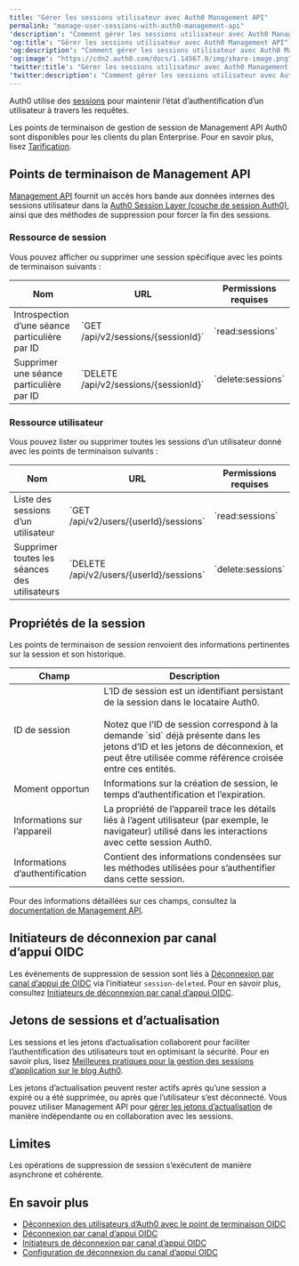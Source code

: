 ```yaml
---
title: "Gérer les sessions utilisateur avec Auth0 Management API"
permalink: "manage-user-sessions-with-auth0-management-api"
'description': "Comment gérer les sessions utilisateur avec Auth0 Management API."
'og:title': "Gérer les sessions utilisateur avec Auth0 Management API"
'og:description': "Comment gérer les sessions utilisateur avec Auth0 Management API."
'og:image': "https://cdn2.auth0.com/docs/1.14567.0/img/share-image.png"
'twitter:title': "Gérer les sessions utilisateur avec Auth0 Management API"
'twitter:description': "Comment gérer les sessions utilisateur avec Auth0 Management API."
---
```


Auth0 utilise des [sessions](/docs/fr-ca/manage-users/sessions) pour maintenir l’état d’authentification d’un utilisateur à travers les requêtes.

<Callout icon="file-lines" color="#0EA5E9" iconType="regular">

Les points de terminaison de gestion de session de Management API Auth0 sont disponibles pour les clients du plan Enterprise. Pour en savoir plus, lisez [Tarification](https://auth0.com/pricing).

</Callout>

## Points de terminaison de Management API

[Management API](/docs/fr-ca/api/management/v2) fournit un accès hors bande aux données internes des sessions utilisateur dans la [Auth0 Session Layer (couche de session Auth0)](/docs/fr-ca/manage-users/sessions/session-layers), ainsi que des méthodes de suppression pour forcer la fin des sessions.

### Ressource de session

Vous pouvez afficher ou supprimer une session spécifique avec les points de terminaison suivants :

<table class="table"><thead>
<tr>
<th><strong>Nom</strong></th>
<th><strong>URL</strong></th>
<th><strong>Permissions requises</strong></th>
</tr>
</thead>
<tbody>
<tr>
<td>Introspection d’une séance particulière par ID</td>
<td>`GET /api/v2/sessions/{sessionId}`</td>
<td>`read:sessions`</td>
</tr>
<tr>
<td>Supprimer une séance particulière par ID</td>
<td>`DELETE /api/v2/sessions/{sessionId}`</td>
<td>`delete:sessions`</td>
</tr>
</tbody>
</table>

### Ressource utilisateur

Vous pouvez lister ou supprimer toutes les sessions d’un utilisateur donné avec les points de terminaison suivants :

<table class="table"><thead>
<tr>
<th><strong>Nom</strong></th>
<th><strong>URL</strong></th>
<th><strong>Permissions requises</strong></th>
</tr>
</thead>
<tbody>
<tr>
<td>Liste des sessions d’un utilisateur</td>
<td>`GET /api/v2/users/{userId}/sessions`</td>
<td>`read:sessions`</td>
</tr>
<tr>
<td>Supprimer toutes les séances des utilisateurs</td>
<td>`DELETE /api/v2/users/{userId}/sessions`</td>
<td>`delete:sessions`</td>
</tr>
</tbody>
</table>

## Propriétés de la session

Les points de terminaison de session renvoient des informations pertinentes sur la session et son historique.

<table class="table"><thead>
<tr>
<th><strong>Champ</strong></th>
<th><strong>Description</strong></th>
</tr>
</thead>
<tbody>
<tr>
<td>ID de session</td>
<td>L’ID de session est un identifiant persistant de la session dans le locataire Auth0.<br/><br/>Notez que l’ID de session correspond à la demande `sid` déjà présente dans les jetons d’ID et les jetons de déconnexion, et peut être utilisée comme référence croisée entre ces entités.</td>
</tr>
<tr>
<td>Moment opportun</td>
<td>Informations sur la création de session, le temps d’authentification et l’expiration.</td>
</tr>
<tr>
<td>Informations sur l’appareil</td>
<td>La propriété de l’appareil trace les détails liés à l’agent utilisateur (par exemple, le navigateur) utilisé dans les interactions avec cette session Auth0.</td>
</tr>
<tr>
<td>Informations d’authentification</td>
<td>Contient des informations condensées sur les méthodes utilisées pour s’authentifier dans cette session.</td>
</tr>
</tbody>
</table>

Pour des informations détaillées sur ces champs, consultez la [documentation de Management API](/docs/fr-ca/api/management/v2).

## Initiateurs de déconnexion par canal d’appui OIDC

Les événements de suppression de session sont liés à [Déconnexion par canal d’appui de OIDC](/docs/fr-ca/authenticate/login/logout/back-channel-logout) via l’initiateur `session-deleted`. Pour en savoir plus, consultez [Initiateurs de déconnexion par canal d’appui OIDC](/docs/fr-ca/authenticate/login/logout/back-channel-logout/oidc-back-channel-logout-initiators).

## Jetons de sessions et d’actualisation

Les sessions et les jetons d’actualisation collaborent pour faciliter l’authentification des utilisateurs tout en optimisant la sécurité. Pour en savoir plus, lisez [Meilleures pratiques pour la gestion des sessions d’application sur le blog Auth0](https://auth0.com/blog/application-session-management-best-practices).

Les jetons d’actualisation peuvent rester actifs après qu’une session a expiré ou a été supprimée, ou après que l’utilisateur s’est déconnecté. Vous pouvez utiliser <Tooltip href="/docs/docs/fr-ca/glossary?term=management-api" tip="Management API
Un produit permettant aux clients d’effectuer des tâches administratives." cta="Voir le glossaire">Management API</Tooltip> pour [gérer les jetons d’actualisation](/docs/fr-ca/secure/tokens/manage-refresh-tokens-with-auth0-management-api) de manière indépendante ou en collaboration avec les sessions.

## Limites

Les opérations de suppression de session s’exécutent de manière asynchrone et cohérente.

## En savoir plus

* [Déconnexion des utilisateurs d’Auth0 avec le point de terminaison OIDC](/docs/fr-ca/authenticate/login/logout/log-users-out-of-auth0)
* [Déconnexion par canal d’appui OIDC](/docs/fr-ca/authenticate/login/logout/back-channel-logout)
* [Initiateurs de déconnexion par canal d’appui OIDC](/docs/fr-ca/authenticate/login/logout/back-channel-logout/oidc-back-channel-logout-initiators)
* [Configuration de déconnexion du canal d’appui OIDC](/docs/fr-ca/authenticate/login/logout/back-channel-logout/configure-back-channel-logout)